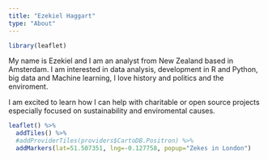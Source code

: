 ```yaml
---
title: "Ezekiel Haggart"
type: "About"
---
```



```r
library(leaflet)

```



My name is Ezekiel and I am an analyst from New Zealand based in Amsterdam. I am interested in data analysis, development in R and Python, big data and Machine learning, I love history and politics and the enviroment. 

I am excited to learn how I can help with charitable or open source projects especially focused on sustainability and enviromental causes.



```r

leaflet() %>%
  addTiles() %>%
  #addProviderTiles(providers$CartoDB.Positron) %>%
  addMarkers(lat=51.507351, lng=-0.127758, popup="Zekes in London") 


```
